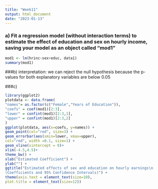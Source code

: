 ```yaml
---
title: "Week11"
output: html_document
date: "2023-01-13"
---
```

### a) Fit a regression model (without interaction terms) to estimate the effect of education and sex on hourly income, saving your model as an object called “mod1”

```r
mod1 <- lm(hrinc~sex+educ, data1)
summary(mod1)
```
###b) interpretation: we can reject the null hypothesis because the p-values for both explanatory variables are below 0.05

###c) 
```r
library(ggplot2)
plotdata <- data.frame(
"names"= as.factor(c("Female","Years of Education")),
"coefs" = coef(mod1)[2:3],
"lower" = confint(mod1)[2:3,1],
"upper" = confint(mod1)[2:3,2]
)
ggplot(plotdata, aes(x=coefs, y=names)) +
geom_point(col="red", size=3) +
geom_errorbar(aes(xmin=lower, xmax=upper),
col="red", width =0.1, size=1) +
geom_vline(xintercept = 0)+
xlim(-4.5,4.5)+
theme_bw() +
xlab("Estimated Coefficient") +
ylab("") +
ggtitle("Estimated effects of sex and education on hourly earnings\n
(Coefficients and 95% Confidence Intervals)") +
theme(axis.text = element_text(size=10),
plot.title = element_text(size=12))

```